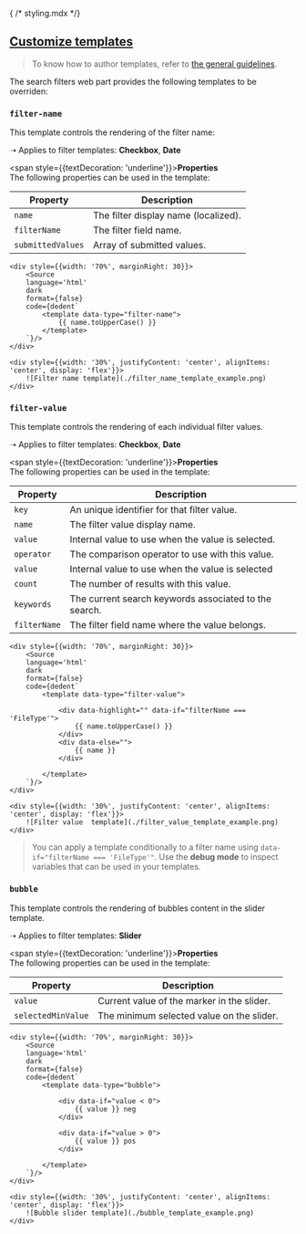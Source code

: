 { /* styling.mdx */}

<Meta of={SearchFiltersStories} name="Usage - Styling"/>

## [Customize templates](?path=/docs/components-search-search-filters--usage-styling#customize-templates)

> To know how to author templates, refer to [the general guidelines](?path=/docs/introduction-authoring-templates--docs).

The search filters web part provides the following templates to be overriden:

### `filter-name`

This template controls the rendering of the filter name:

➝ Applies to filter templates: **Checkbox**, **Date**

<span style={{textDecoration: 'underline'}}>**Properties**</span>
<br/>
The following properties can be used in the template:

| Property | Description |
|----------|-------------|
| `name`   | The filter display name (localized).
| `filterName` | The filter field name. 
| `submittedValues` | Array of submitted values.

<div style={{display: 'flex'}}>

    <div style={{width: '70%', marginRight: 30}}>   
        <Source
        language='html'
        dark
        format={false}
        code={dedent`
            <template data-type="filter-name">
                {{ name.toUpperCase() }}
            </template>
        `}/>
    </div>

    <div style={{width: '30%', justifyContent: 'center', alignItems: 'center', display: 'flex'}}>
        ![Filter name template](./filter_name_template_example.png)
    </div>
    
</div>

### `filter-value`

This template controls the rendering of each individual filter values.

➝ Applies to filter templates: **Checkbox**, **Date**

<span style={{textDecoration: 'underline'}}>**Properties**</span>
<br/>
The following properties can be used in the template:

| Property | Description |
|----------|-------------|
| `key`    | An unique identifier for that filter value.
| `name`   | The filter value display name.
| `value`  | Internal value to use when the value is selected.
| `operator`  | The comparison operator to use with this value.
| `value`  | Internal value to use when the value is selected
| `count`  | The number of results with this value.
| `keywords`  | The current search keywords associated to the search.
| `filterName` | The filter field name where the value belongs. 

<div style={{display: 'flex'}}>

    <div style={{width: '70%', marginRight: 30}}>   
        <Source
        language='html'
        dark
        format={false}
        code={dedent`
            <template data-type="filter-value">

                <div data-highlight="" data-if="filterName === 'FileType'">
                    {{ name.toUpperCase() }}
                </div>
                <div data-else="">
                    {{ name }}
                </div>
                
            </template>
        `}/>
    </div>

    <div style={{width: '30%', justifyContent: 'center', alignItems: 'center', display: 'flex'}}>
        ![Filter value  template](./filter_value_template_example.png)
    </div>
    
</div>

> You can apply a template conditionally to a filter name using `data-if="filterName === 'FileType'"`. Use the **debug mode** to inspect variables that can be used in your templates.

### `bubble`

This template controls the rendering of bubbles content in the slider template.

➝ Applies to filter templates: **Slider**

<span style={{textDecoration: 'underline'}}>**Properties**</span>
<br/>
The following properties can be used in the template:

| Property | Description |
|----------|-------------|
| `value`    | Current value of the marker in the slider.
| `selectedMinValue`   | The minimum selected value on the slider.

<div style={{display: 'flex'}}>

    <div style={{width: '70%', marginRight: 30}}>   
        <Source
        language='html'
        dark
        format={false}
        code={dedent`
            <template data-type="bubble">

                <div data-if="value < 0">
                    {{ value }} neg
                </div>

                <div data-if="value > 0">
                    {{ value }} pos
                </div>

            </template>
        `}/>
    </div>

    <div style={{width: '30%', justifyContent: 'center', alignItems: 'center', display: 'flex'}}>
        ![Bubble slider template](./bubble_template_example.png)
    </div>
    
</div>